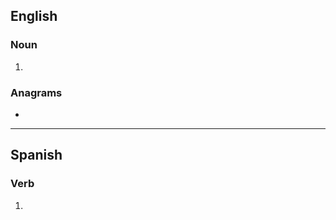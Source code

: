 {{also|chichás}}
==English==

===Noun===
{{head|en|noun plural form}}

# {{plural of|chicha|lang=en}}

===Anagrams===
* {{anagrams|en|a=acchhis|Chachis}}

----

==Spanish==

===Verb===
{{head|es|verb form}}

# {{es-verb form of|ending=ar|mood=indicative|tense=present|pers=2|formal=no|number=singular|chichar}}